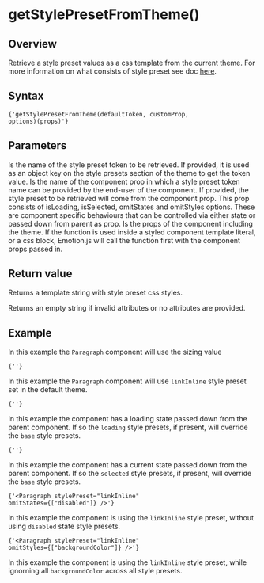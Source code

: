 

# getStylePresetFromTheme()

## Overview

Retrieve a style preset values as a css template from the current theme.
For more information on what consists of style preset see doc [here](/theming/style-preset).

## Syntax

<Code>{'getStylePresetFromTheme(defaultToken, customProp, options)(props)'}</Code>

## Parameters

<LegacyBlock marginTop='sizing040'>
  <Prop name='defaultToken' type='string'>
    Is the name of the style preset token to be retrieved. If provided, it is used as an object key on the style presets section of the theme to get the token value.
  </Prop>
  <Prop name='customProp' type="string">
    Is the name of the component prop in which a style preset token name can be provided by the end-user of the component. If provided, the style preset to be retrieved will come from the component prop.
  </Prop>
  <Prop name='options' type="GetStylePresetFromThemeOptions">
    This prop consists of isLoading, isSelected, omitStates and omitStyles options. These are component specific behaviours that can be controlled via either state or passed down from parent as prop.
  </Prop>
  <Prop name='props' type='Props'>
    Is the props of the component including the theme. If the function is used inside a styled component template literal, or a css block, Emotion.js will call the function first with the component props passed in.
  </Prop>
</LegacyBlock>

## Return value

Returns a template string with style preset css styles.

Returns an empty string if invalid attributes or no attributes are provided.

## Example

<CodeFromFile path="examples/utils/get-style-preset-from-theme.tsx"/>

In this example the `Paragraph` component will use the sizing value

<Code>{'<Paragraph stylePreset="linkInline" />'}</Code>

In this example the `Paragraph` component will use `linkInline` style preset set in the default theme.

<Code>{'<Paragraph stylePreset="linkInline" isLoading={true} />'}</Code>

In this example the component has a loading state passed down from the parent component.
If so the `loading` style presets, if present, will override the `base` style presets.

<Code>{'<Paragraph stylePreset="linkInline" isSelected={true} />'}</Code>

In this example the component has a current state passed down from the parent component.
If so the `selected` style presets, if present, will override the `base` style presets.

<Code>{'<Paragraph stylePreset="linkInline" omitStates={["disabled"]} />'}</Code>

In this example the component is using the `linkInline` style preset, without using `disabled` state style presets.

<Code>{'<Paragraph stylePreset="linkInline" omitStyles={["backgroundColor"]} />'}</Code>

In this example the component is using the `linkInline` style preset, while ignorning all `backgroundColor` across all style presets.
